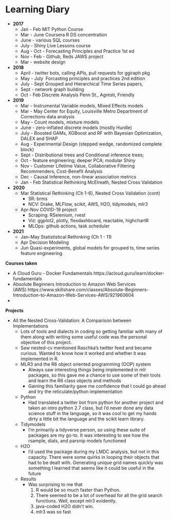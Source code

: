 # Learning Diary

-   **2017**
    -   Jan - Feb MIT Python Course
    -   Mar - June Coursera R DS concentration
    -   June - various SQL courses
    -   July - Shiny Live Lessons course
    -   Aug - Oct - Forecasting Principles and Practice 1st ed
    -   Nov - Feb - Github, Reds JAWS project
    -   Mar - website design
-   **2018**
    -   April - twitter bots, calling APIs, pull requests for ggiraph pkg
    -   May - July  Forcasting principles and practices 2nd edition
    -   July - Sept Grouped and Hierarchical Time Series papers,
    -   Sept - network graph building
    -   Oct - Feb Discrete Analysis Penn St., Agresti, Friendly
-   **2019**
    -   Mar - Instrumental Variable models, Mixed Effects models
    -   Mar - May Center for Equity, Louisville Metro Department of Corrections data analysis
    -   May - Count models, mixture models
    -   June - zero-inflated discrete models (mostly Hurdle)
    -   July - Boosted GAMs, XGBoost and RF with Bayesian Optimization, DALEX and SHAP
    -   Aug - Experimental Design (stepped wedge, randomized complete block)
    -   Sept - Distributional trees and Conditional inference trees;
    -   Oct - feature engineering; deeper PCA; modular Shiny
    -   Nov - Customer Lifetime Value, Collaborative Filtering Recommenders, Cost-Benefit Analysis
    -   Dec - Causal Inference, non-linear association metrics
    -   Jan - Feb Statistical Rethinking McElreath, Nested Cross Validation
-   **2020**
    -   Mar Statistical Rethinking (Ch 1-6), Nested Cross Validation (cont)
        -   SR: brms
        -   NCV: Drake, MLFlow, scikit, AWS, H2O, tidymodels, mlr3
    -   Apr-Nov COVID-19 project
        -   Scraping: RSelenium, rvest
        -   Viz: ggplot2, plotly, flexdashboard, reactable, highchartR
        -   MLOps: github actions, task scheduler
-   **2021**
    -   Jan-May Statististical Rethinking (Ch 1 - 11)
    -   Apr Decision Modeling
    -   Jun Quasi-experiments, global models for grouped ts, time series feature engineering

**Courses taken**

-   A Cloud Guru - Docker Fundamentals https://acloud.guru/learn/docker-fundamentals
-   Absolute Beginners Introduction to Amazon Web Services (AWS) https://www.skillshare.com/classes/Absolute-Beginners-Introduction-to-Amazon-Web-Services-AWS/921960604
-   

**Projects**

-   All the Nested Cross-Validation: A Comparison between Implementations
    -   Lots of tools and dialects in coding so getting familiar with many of them along with writing some useful code was the personal objective of this project.
    -   Saw nested-cv mentioned Raschka's twitter feed and became curious. Wanted to know how it worked and whether it was implemented in R.
    -   MLR3 and the R6 object oriented programming (OOP) system
        -   Always saw interesting things being implemented in mlr packages, so this gave me a chance to use some of their tools and learn the R6 class objects and methods
        -   Gaining this familiarity gave me confidence that I could go ahead and try the reticulate/python implementation
    -   Python
        -   Had translated a twitter bot from python for another project and taken an intro python 2.7 class, but I'd never done any data science stuff in the language, so it was cool to get my hands dirty a little bit the language and the scikit learn library.
    -   Tidymodels
        -   I'm primarily a tidyverse person, so using these suite of packages are my go-to. It was interesting to see how the rsample, dials, and parsnip models functioned
    -   H2O
        -   I'd used the package during my LMDC analysis, but not in this capacity. There were some quirks in looping their objects that had to be dealt with. Generating unique grid names quickly was something I learned that seems like it could be useful in the future
    -   Results
        -   Was surprising to me that
            1.  R would be so much faster than Python. 
            2.  There seemed to be a lot of overhead for all the grid search functions. Well, except mlr3 evidently.
            3.  java-coded H2O didn't win.
            4.  mlr3 was so fast
